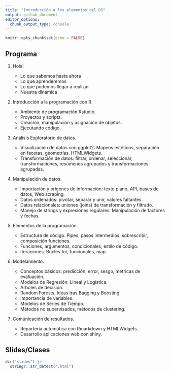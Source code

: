 ```yaml
---
title: "Introducción a los elementos del DS"
output: github_document
editor_options: 
  chunk_output_type: console
---
```


```r
knitr::opts_chunk$set(echo = FALSE)
```

## Programa

1.  Hola!

    -   Lo que sabemos hasta ahora
    -   Lo que aprenderemos
    -   Lo que podemos llegar a realizar
    -   Nuestra dinámica

2.  Introducción a la programación con R.

    -   Ambiente de programación Rstudio.
    -   Proyectos y scripts.
    -   Creación, manipulación y asignación de objetos.
    -   Ejecutando código.

3.  Análisis Exploratorio de datos.

    -   Visualización de datos con ggplot2: Mapeos estéticos, separación en facetas, geometrías. HTMLWidgets.
    -   Transformación de datos: filtrar, ordenar, seleccionar, transformaciones, resúmenes agrupados y transformaciones agrupadas.

4.  Manipulación de datos.

    -   Importación y orígenes de información: texto plano, API, bases de datos, Web scraping.
    -   Datos ordenados: pivotar, separar y unir, valores faltantes.
    -   Datos relacionales: uniones (joins) de transformación y filtrado.
    -   Manejo de strings y expresiones regulares. Manipulación de factores y fechas.

5.  Elementos de la programación.

    -   Estructura de código. Pipes, pasos intermedios, sobrescribir, composición funciones. 
    -   Funciones, argumentos, condicionales, estilo de código.
    -   Iteraciones. Bucles for, funcionales, map.

6.  Modelamiento.

    -   Conceptos básicos: predicción, error, sesgo, métricas de evaluación.
    -   Modelos de Regresión: Lineal y Logística.
    -   Árboles de decisión.
    -   Random Forests. Ideas tras Bagging y Boosting.
    -   Importancia de variables.
    -   Modelos de Series de Tiempo.
    -   Métodos no supervisados, métodos de clustering.

7.  Comunicación de resultados.

    -   Reportería automática con Rmarkdown y HTMLWidgets.
    -   Desarrollo aplicaciones web con shiny.


## Slides/Clases

```r
dir("slides") |> 
  stringr::str_detect(".html")
```

